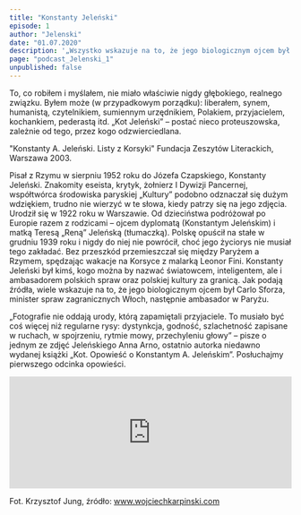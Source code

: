 ```yaml
---
title: "Konstanty Jeleński"
episode: 1
author: "Jelenski"
date: "01.07.2020"
description: '„Wszystko wskazuje na to, że jego biologicznym ojcem był Carlo Sforza..." - mówi Anna Arno.'
page: "podcast_Jelenski_1"
unpublished: false
---
```


To, co robiłem i myślałem, nie miało właściwie nigdy głębokiego,
realnego związku. Byłem może (w przypadkowym porządku): liberałem,
synem, humanistą, czytelnikiem, sumiennym urzędnikiem, Polakiem,
przyjacielem, kochankiem, pederastą itd. „Kot Jeleński” – postać nieco
proteuszowska, zależnie od tego, przez kogo odzwierciedlana.

"Konstanty A. Jeleński. Listy z Korsyki" Fundacja Zeszytów Literackich, Warszawa 2003.

Pisał z Rzymu w sierpniu 1952 roku do Józefa Czapskiego, Konstanty
Jeleński. Znakomity eseista, krytyk, żołnierz I Dywizji Pancernej,
współtwórca środowiska paryskiej „Kultury” podobno odznaczał się dużym
wdziękiem, trudno nie wierzyć w te słowa, kiedy patrzy się na jego
zdjęcia. Urodził się w 1922 roku w Warszawie. Od dzieciństwa podróżował
po Europie razem z rodzicami – ojcem dyplomatą (Konstantym Jeleńskim) i
matką Teresą „Reną” Jeleńską (tłumaczką). Polskę opuścił na stałe w
grudniu 1939 roku i nigdy do niej nie powrócił, choć jego życiorys nie
musiał tego zakładać. Bez przeszkód przemieszczał się między Paryżem a
Rzymem, spędzając wakacje na Korsyce z malarką Leonor Fini. Konstanty
Jeleński był kimś, kogo można by nazwać światowcem, inteligentem, ale i
ambasadorem polskich spraw oraz polskiej kultury za granicą. Jak podają
źródła, wiele wskazuje na to, że jego biologicznym ojcem był Carlo
Sforza, minister spraw zagranicznych Włoch, następnie ambasador w
Paryżu.

„Fotografie nie oddają urody, którą zapamiętali przyjaciele. To musiało
być coś więcej niż regularne rysy: dystynkcja, godność, szlachetność
zapisane w ruchach, w spojrzeniu, rytmie mowy, przechyleniu głowy” –
pisze o jednym ze zdjęć Jeleńskiego Anna Arno, ostatnio autorka niedawno
wydanej książki „Kot. Opowieść o Konstantym A. Jeleńskim”. Posłuchajmy
pierwszego odcinka opowieści.

<iframe
src="https://widget.spreaker.com/player?episode_id=33893438&theme=light&playlist=false&playlist-continuous=false&autoplay=false&live-autoplay=false&chapters-image=true&episode_image_position=right&hide-logo=false&hide-likes=false&hide-comments=false&hide-sharing=false&hide-download=true"
width="100%"
height="200px"
frameborder="0"
title="Podcast__Tworcy_Emigracji_Jelenski_1"
></iframe>

Fot. Krzysztof Jung, źródło: <a
href="http://www.wojciechkarpinski.com"
target="_blank"
rel="noreferrer"> www.wojciechkarpinski.com </a>

